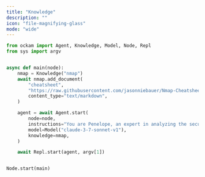 ```yaml
---
title: "Knowledge"
description: ""
icon: "file-magnifying-glass"
mode: "wide"
---
```


```python
from ockam import Agent, Knowledge, Model, Node, Repl
from sys import argv


async def main(node):
    nmap = Knowledge("nmap")
    await nmap.add_document(
        "cheatsheet",
        "https://raw.githubusercontent.com/jasonniebauer/Nmap-Cheatsheet/refs/heads/master/README.md",
        content_type="text/markdown",
    )

    agent = await Agent.start(
        node=node,
        instructions="You are Penelope, an expert in analyzing the security of networks",
        model=Model("claude-3-7-sonnet-v1"),
        knowledge=nmap,
    )

    await Repl.start(agent, argv[1])


Node.start(main)
```
